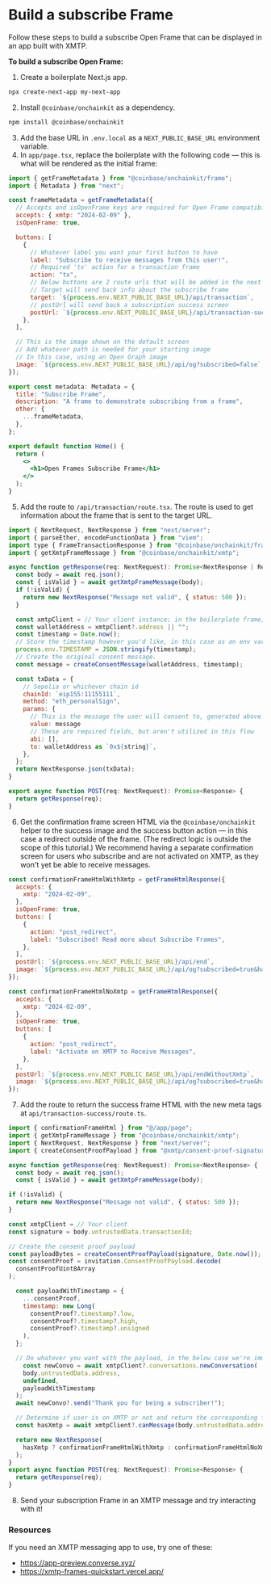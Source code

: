 # Build a subscribe Frame

Follow these steps to build a subscribe Open Frame that can be displayed in an app built with XMTP.

**To build a subscribe Open Frame:**

1. Create a boilerplate Next.js app.

```bash
npx create-next-app my-next-app
```

2. Install `@coinbase/onchainkit` as a dependency.

```bash
npm install @coinbase/onchainkit
```

3. Add the base URL in `.env.local` as a `NEXT_PUBLIC_BASE_URL` environment variable.
4. In `app/page.tsx`, replace the boilerplate with the following code — this is what will be rendered as the initial frame:

```jsx
import { getFrameMetadata } from "@coinbase/onchainkit/frame";
import { Metadata } from "next";

const frameMetadata = getFrameMetadata({
  // Accepts and isOpenFrame keys are required for Open Frame compatibility
  accepts: { xmtp: "2024-02-09" },
  isOpenFrame: true,

  buttons: [
    {
      // Whatever label you want your first button to have
      label: "Subscribe to receive messages from this user!",
      // Required 'tx' action for a transaction frame
      action: "tx",
      // Below buttons are 2 route urls that will be added in the next steps.
      // Target will send back info about the subscribe frame
      target: `${process.env.NEXT_PUBLIC_BASE_URL}/api/transaction`,
      // postUrl will send back a subscription success screen
      postUrl: `${process.env.NEXT_PUBLIC_BASE_URL}/api/transaction-success`,
    },
  ],

  // This is the image shown on the default screen
  // Add whatever path is needed for your starting image
  // In this case, using an Open Graph image
  image: `${process.env.NEXT_PUBLIC_BASE_URL}/api/og?subscribed=false`,
});

export const metadata: Metadata = {
  title: "Subscribe Frame",
  description: "A frame to demonstrate subscribing from a frame",
  other: {
    ...frameMetadata,
  },
};

export default function Home() {
  return (
    <>
      <h1>Open Frames Subscribe Frame</h1>
    </>
  );
}
```

5. Add the route to `/api/transaction/route.tsx`. The route is used to get information about the frame that is sent to the target URL.

```jsx
import { NextRequest, NextResponse } from "next/server";
import { parseEther, encodeFunctionData } from "viem";
import type { FrameTransactionResponse } from "@coinbase/onchainkit/frame";
import { getXmtpFrameMessage } from "@coinbase/onchainkit/xmtp";

async function getResponse(req: NextRequest): Promise<NextResponse | Response> {
  const body = await req.json();
  const { isValid } = await getXmtpFrameMessage(body);
  if (!isValid) {
    return new NextResponse("Message not valid", { status: 500 });
  }

  const xmtpClient = // Your client instance; in the boilerplate frame, we're using a randomly generated wallet
  const walletAddress = xmtpClient?.address || "";
  const timestamp = Date.now();
  // Store the timestamp however you'd like, in this case as an env variable, to cross-check at a later step.
  process.env.TIMESTAMP = JSON.stringify(timestamp);
  // Create the original consent message.
  const message = createConsentMessage(walletAddress, timestamp);

  const txData = {
    // Sepolia or whichever chain id
    chainId: `eip155:11155111`,
    method: "eth_personalSign",
    params: {
      // This is the message the user will consent to, generated above
      value: message
      // These are required fields, but aren't utilized in this flow
      abi: [],
      to: walletAddress as `0x${string}`,
    },
  };
  return NextResponse.json(txData);
}

export async function POST(req: NextRequest): Promise<Response> {
  return getResponse(req);
}
```

6. Get the confirmation frame screen HTML via the `@coinbase/onchainkit` helper to the success image and the success button action — in this case a redirect outside of the frame. (The redirect logic is outside the scope of this tutorial.) We recommend having a separate confirmation screen for users who subscribe and are not activated on XMTP, as they won't yet be able to receive messages.

```jsx
const confirmationFrameHtmlWithXmtp = getFrameHtmlResponse({
  accepts: {
    xmtp: "2024-02-09",
  },
  isOpenFrame: true,
  buttons: [
    {
      action: "post_redirect",
      label: "Subscribed! Read more about Subscribe Frames",
    },
  ],
  postUrl: `${process.env.NEXT_PUBLIC_BASE_URL}/api/end`,
  image: `${process.env.NEXT_PUBLIC_BASE_URL}/api/og?subscribed=true&hasXmtp=true`,
});

const confirmationFrameHtmlNoXmtp = getFrameHtmlResponse({
  accepts: {
    xmtp: "2024-02-09",
  },
  isOpenFrame: true,
  buttons: [
    {
      action: "post_redirect",
      label: "Activate on XMTP to Receive Messages",
    },
  ],
  postUrl: `${process.env.NEXT_PUBLIC_BASE_URL}/api/endWithoutXmtp`,
  image: `${process.env.NEXT_PUBLIC_BASE_URL}/api/og?subscribed=true&hasXmtp=false`,
});
```

7. Add the route to return the success frame HTML with the new meta tags at `api/transaction-success/route.ts`.

```jsx
import { confirmationFrameHtml } from "@/app/page";
import { getXmtpFrameMessage } from "@coinbase/onchainkit/xmtp";
import { NextRequest, NextResponse } from "next/server";
import { createConsentProofPayload } from "@xmtp/consent-proof-signature";

async function getResponse(req: NextRequest): Promise<NextResponse> {
  const body = await req.json();
  const { isValid } = await getXmtpFrameMessage(body);

if (!isValid) {
  return new NextResponse("Message not valid", { status: 500 });
}

const xmtpClient = // Your client
const signature = body.untrustedData.transactionId;

// Create the consent proof payload
const payloadBytes = createConsentProofPayload(signature, Date.now());
const consentProof = invitation.ConsentProofPayload.decode(
  consentProofUint8Array
);

  const payloadWithTimestamp = {
    ...consentProof,
    timestamp: new Long(
      consentProof?.timestamp?.low,
      consentProof?.timestamp?.high,
      consentProof?.timestamp?.unsigned
    ),
  };

  // Do whatever you want with the payload, in the below case we're immediately starting a new conversation
    const newConvo = await xmtpClient?.conversations.newConversation(
    body.untrustedData.address,
    undefined,
    payloadWithTimestamp
  );
  await newConvo?.send("Thank you for being a subscriber!");

  // Determine if user is on XMTP or not and return the corresponding frame
  const hasXmtp = await xmtpClient?.canMessage(body.untrustedData.address);

  return new NextResponse(
    hasXmtp ? confirmationFrameHtmlWithXmtp : confirmationFrameHtmlNoXmtp
  );
}
export async function POST(req: NextRequest): Promise<Response> {
  return getResponse(req);
}
```

8. Send your subscription Frame in an XMTP message and try interacting with it!

### Resources

If you need an XMTP messaging app to use, try one of these:

- https://app-preview.converse.xyz/
- https://xmtp-frames-quickstart.vercel.app/
